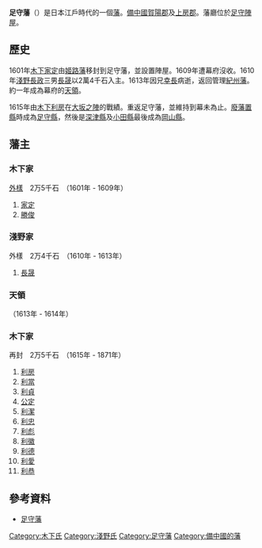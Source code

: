 '''足守藩'''（{{jpn|j=足守藩|hg=あしもりはん|rm=Ashimori han|f=y}}）是日本江戶時代的一個[[藩_(日本)|藩]]。[[備中國|備中國]][[賀陽郡|賀陽郡]]及[[上房郡|上房郡]]。藩廳位於[[足守陣屋|足守陣屋]]。

==歷史==
1601年[[木下家定|木下家定]]由[[姬路藩|姬路藩]]移封到足守藩，並設置陣屋。1609年遭幕府沒收。1610年[[淺野長政|淺野長政]]三男[[淺野長晟|長晟]]以2萬4千石入主。1613年因兄[[淺井幸長|幸長]]病逝，返回管理[[紀州藩|紀州藩]]。約一年成為幕府的[[天領|天領]]。

1615年由[[木下利房|木下利房]]在[[大坂之陣|大坂之陣]]的戰績。重返足守藩，並維持到幕未為止。[[廢藩置縣|廢藩置縣]]時成為[[足守縣|足守縣]]，然後是[[深津縣|深津縣]]及[[小田縣|小田縣]]最後成為[[岡山縣|岡山縣]]。

==藩主==
===木下家===
[[外樣大名|外樣]]　2万5千石　（1601年 - 1609年）
#[[木下家定|家定]]
#[[木下勝俊|勝俊]]

===淺野家===
外樣　2万4千石　（1610年 - 1613年）
#[[淺野長晟|長晟]]

===天領===
（1613年 - 1614年）

===木下家===
再封　2万5千石　（1615年 - 1871年）
#[[木下利房|利房]]
#[[木下利當|利當]]
#[[木下利貞|利貞]]
#[[木下公定|公定]]
#[[木下利潔|利潔]]
#[[木下利忠|利忠]]
#[[木下利彪|利彪]]
#[[木下利徽|利徽]]
#[[木下利德|利德]]
#[[木下利愛|利愛]]
#[[木下利恭|利恭]]

==參考資料==
*[https://web.archive.org/web/20120121175001/http://www.asahi-net.or.jp/~me4k-skri/han/chugoku/asimori.html 足守藩]

{{DEFAULTSORT:Ashimori-han}}
{{江戶時代的藩}}
[[Category:木下氏|Category:木下氏]]
[[Category:淺野氏|Category:淺野氏]]
[[Category:足守藩|Category:足守藩]]
[[Category:備中國的藩|Category:備中國的藩]]